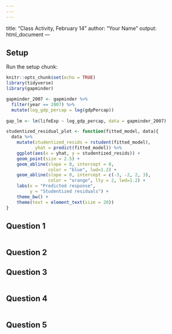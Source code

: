```yaml
---
---
---
```

title: "Class Activity, February 14"
author: "Your Name"
output: html_document
---

## Setup

Run the setup chunk:

```r
knitr::opts_chunk$set(echo = TRUE)
library(tidyverse)
library(gapminder)

gapminder_2007 <- gapminder %>%
  filter(year == 2007) %>%
  mutate(log_gdp_percap = log(gdpPercap))
  
gap_lm <- lm(lifeExp ~ log_gdp_percap, data = gapminder_2007)

studentized_residual_plot <- function(fitted_model, data){
  data %>%
    mutate(studentized_resids = rstudent(fitted_model),
           yhat = predict(fitted_model)) %>%
    ggplot(aes(x = yhat, y = studentized_resids)) +
    geom_point(size = 2.5) +
    geom_abline(slope = 0, intercept = 0, 
                color = "blue", lwd=1.2) +
    geom_abline(slope = 0, intercept = c(-3, -2, 2, 3),
                color = "orange", lty = 2, lwd=1.2) +
    labs(x = "Predicted response",
         y = "Studentized residuals") +
    theme_bw() +
    theme(text = element_text(size = 20))
}
```

## Question 1

```r

```


## Question 2



## Question 3

```r

```


## Question 4


```r

```


## Question 5


